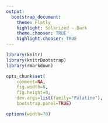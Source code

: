 ```yaml
---
output:
  bootstrap_document:
    theme: Flatly
    highlight: Solarized - Dark
    theme.chooser: TRUE
    highlight.chooser: TRUE
---
```


```r

library(knitr)
library(knitrBootstrap)
library(rmarkdown)

opts_chunk$set(
    comment=NA,
    fig.width=8,
    fig.height=8,
    dev.args=list(family="Palatino"),
    bootstrap.panel=TRUE)

options(width=70)

```
